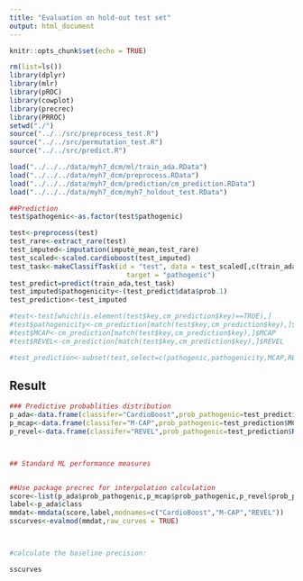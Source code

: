 ```yaml
---
title: "Evaluation on hold-out test set"
output: html_document
---
```


```r
knitr::opts_chunk$set(echo = TRUE)
```


```r
rm(list=ls())
library(dplyr)
library(mlr)
library(pROC)
library(cowplot)
library(precrec)
library(PRROC)
setwd("./")
source("../../src/preprocess_test.R")
source("../../src/permutation_test.R")
source("../../src/predict.R")

load("../../../data/myh7_dcm/ml/train_ada.RData")
load("../../../data/myh7_dcm/preprocess.RData")
load("../../../data/myh7_dcm/prediction/cm_prediction.RData")
load("../../../data/myh7_dcm/myh7_holdout_test.RData")


```


```r
##Prediction
test$pathogenic<-as.factor(test$pathogenic)

test<-preprocess(test)
test_rare<-extract_rare(test)
test_imputed<-imputation(impute_mean,test_rare)
test_scaled<-scaled.cardioboost(test_imputed)
test_task<-makeClassifTask(id = "test", data = test_scaled[,c(train_ada$features,"pathogenic")],
                             target = "pathogenic")
test_predict=predict(train_ada,test_task)
test_imputed$pathogenicity<-(test_predict$data$prob.1)
test_prediction<-test_imputed

#test<-test[which(is.element(test$key,cm_prediction$key)==TRUE),]
#test$pathogenicity<-cm_prediction[match(test$key,cm_prediction$key),]$pathogenicity
#test$MCAP<-cm_prediction[match(test$key,cm_prediction$key),]$MCAP
#test$REVEL<-cm_prediction[match(test$key,cm_prediction$key),]$REVEL

#test_prediction<-subset(test,select=c(pathogenic,pathogenicity,MCAP,REVEL))
```

## Result


```r
### Predictive probablities distribution
p_ada<-data.frame(classifer="CardioBoost",prob_pathogenic=test_prediction$pathogenicity,class=test_prediction$pathogenic)
p_mcap<-data.frame(classifer="M-CAP",prob_pathogenic=test_prediction$MCAP,class=test_prediction$pathogenic)
p_revel<-data.frame(classifer="REVEL",prob_pathogenic=test_prediction$REVEL,class=test_prediction$pathogenic)



## Standard ML performance measures


##Use package precrec for interpolation calculation
score<-list(p_ada$prob_pathogenic,p_mcap$prob_pathogenic,p_revel$prob_pathogenic)
label<-p_ada$class
mmdat<-mmdata(score,label,modnames=c("CardioBoost","M-CAP","REVEL"))
sscurves<-evalmod(mmdat,raw_curves = TRUE)



#calculate the baseline precision: 

sscurves

```